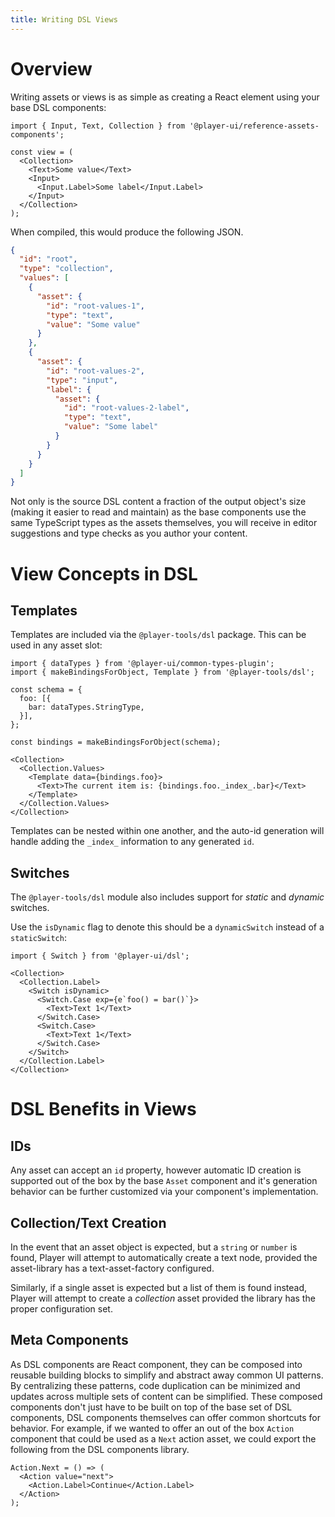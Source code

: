 ```yaml
---
title: Writing DSL Views
---
```


# Overview
Writing assets or views is as simple as creating a React element using your base DSL components:

```tsx
import { Input, Text, Collection } from '@player-ui/reference-assets-components';

const view = (
  <Collection>
    <Text>Some value</Text>
    <Input>
      <Input.Label>Some label</Input.Label>
    </Input>
  </Collection>
);
```

When compiled, this would produce the following JSON.

```json
{
  "id": "root",
  "type": "collection",
  "values": [
    {
      "asset": {
        "id": "root-values-1",
        "type": "text",
        "value": "Some value"
      }
    },
    {
      "asset": {
        "id": "root-values-2",
        "type": "input",
        "label": {
          "asset": {
            "id": "root-values-2-label",
            "type": "text",
            "value": "Some label"
          }
        }
      }
    }
  ]
}
```

Not only is the source DSL content a fraction of the output object's size (making it easier to read and maintain) as the base components use the same TypeScript types as the assets themselves, you will receive in editor suggestions and type checks as you author your content. 

# View Concepts in DSL

## Templates

Templates are included via the `@player-tools/dsl` package. This can be used in any asset slot:

```tsx
import { dataTypes } from '@player-ui/common-types-plugin';
import { makeBindingsForObject, Template } from '@player-tools/dsl';

const schema = {
  foo: [{
    bar: dataTypes.StringType,
  }],
};

const bindings = makeBindingsForObject(schema);

<Collection>
  <Collection.Values>
    <Template data={bindings.foo}>
      <Text>The current item is: {bindings.foo._index_.bar}</Text>
    </Template>
  </Collection.Values>
</Collection>
```

Templates can be nested within one another, and the auto-id generation will handle adding the `_index_` information to any generated `id`.

## Switches

The `@player-tools/dsl` module also includes support for _static_ and _dynamic_ switches.

Use the `isDynamic` flag to denote this should be a `dynamicSwitch` instead of a `staticSwitch`:

```tsx
import { Switch } from '@player-ui/dsl';

<Collection>
  <Collection.Label>
    <Switch isDynamic>
      <Switch.Case exp={e`foo() = bar()`}>
        <Text>Text 1</Text>
      </Switch.Case>
      <Switch.Case>
        <Text>Text 1</Text>
      </Switch.Case>
    </Switch>
  </Collection.Label>
</Collection>
```

# DSL Benefits in Views

## IDs

Any asset can accept an `id` property, however automatic ID creation is supported out of the box by the base `Asset` component and it's generation behavior can be further customized via your component's implementation.

## Collection/Text Creation

In the event that an asset object is expected, but a `string` or `number` is found, Player will attempt to automatically create a text node, provided the asset-library has a text-asset-factory configured.

Similarly, if a single asset is expected but a list of them is found instead, Player will attempt to create a _collection_ asset provided the library has the proper configuration set.

## Meta Components

As DSL components are React component, they can be composed into reusable building blocks to simplify and abstract away common UI patterns. By centralizing these patterns, code duplication can be minimized and updates across multiple sets of content can be simplified. These composed components don't just have to be built on top of the base set of DSL components, DSL components themselves can offer common shortcuts for behavior. For example, if we wanted to offer an out of the box `Action` component that could be used as a `Next` action asset, we could export the following from the DSL components library.

```tsx
Action.Next = () => (
  <Action value="next">
    <Action.Label>Continue</Action.Label>
  </Action>
);
```